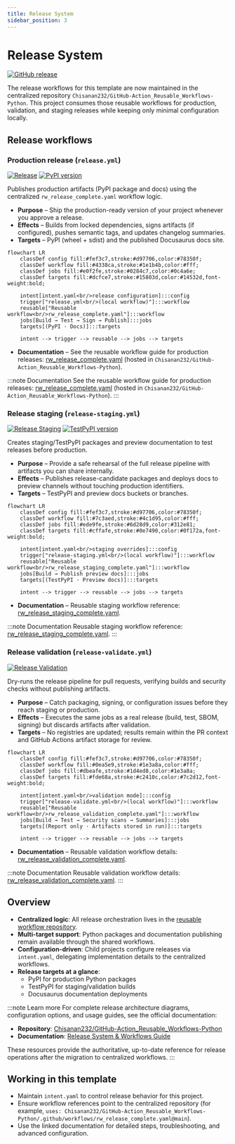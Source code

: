 ```yaml
---
title: Release System
sidebar_position: 3
---
```


# Release System

[![GitHub release](https://img.shields.io/github/v/release/Chisanan232/abstract-backend?display_name=tag&color=24292e&logo=github)](https://github.com/Chisanan232/abstract-backend/releases)

The release workflows for this template are now maintained in the centralized repository `Chisanan232/GitHub-Action_Reusable_Workflows-Python`. This project consumes those reusable workflows for production, validation, and staging releases while keeping only minimal configuration locally.

## Release workflows

### Production release (`release.yml`)
[![Release](https://github.com/Chisanan232/abstract-backend/actions/workflows/release.yml/badge.svg)](https://github.com/Chisanan232/abstract-backend/actions/workflows/release.yml)
[![PyPI version](https://img.shields.io/pypi/v/abstract-backend?label=PyPI&color=306998&logo=pypi)](https://pypi.org/project/abstract-backend/)

Publishes production artifacts (PyPI package and docs) using the centralized `rw_release_complete.yaml` workflow logic.

- **Purpose** – Ship the production-ready version of your project whenever you approve a release.
- **Effects** – Builds from locked dependencies, signs artifacts (if configured), pushes semantic tags, and updates changelog summaries.
- **Targets** – PyPI (wheel + sdist) and the published Docusaurus docs site.

```mermaid
flowchart LR
    classDef config fill:#fef3c7,stroke:#d97706,color:#78350f;
    classDef workflow fill:#4338ca,stroke:#1e1b4b,color:#fff;
    classDef jobs fill:#e0f2fe,stroke:#0284c7,color:#0c4a6e;
    classDef targets fill:#dcfce7,stroke:#15803d,color:#14532d,font-weight:bold;

    intent[intent.yaml<br/>release configuration]:::config
    trigger["release.yml<br/>(local workflow)"]:::workflow
    reusable["Reusable workflow<br/>rw_release_complete.yaml"]:::workflow
    jobs[Build → Test → Sign → Publish]:::jobs
    targets[(PyPI · Docs)]:::targets

    intent --> trigger --> reusable --> jobs --> targets
```
- **Documentation** – See the reusable workflow guide for production releases: [rw_release_complete.yaml](https://chisanan232.github.io/GitHub-Action_Reusable_Workflows-Python/docs/next/workflows/release/rw_release_complete) (hosted in `Chisanan232/GitHub-Action_Reusable_Workflows-Python`).

:::note Documentation
See the reusable workflow guide for production releases: [rw_release_complete.yaml](https://chisanan232.github.io/GitHub-Action_Reusable_Workflows-Python/docs/next/workflows/release/rw_release_complete) (hosted in `Chisanan232/GitHub-Action_Reusable_Workflows-Python`).
:::

### Release staging (`release-staging.yml`)
[![Release Staging](https://github.com/Chisanan232/abstract-backend/actions/workflows/release-staging.yml/badge.svg)](https://github.com/Chisanan232/abstract-backend/actions/workflows/release-staging.yml)
[![TestPyPI version](https://img.shields.io/badge/dynamic/json?label=TestPyPI&color=ff6600&query=%24.info.version&url=https%3A%2F%2Ftest.pypi.org%2Fpypi%2Fabstract-backend%2Fjson&logo=pypi)](https://test.pypi.org/project/abstract-backend/)

Creates staging/TestPyPI packages and preview documentation to test releases before production.

- **Purpose** – Provide a safe rehearsal of the full release pipeline with artifacts you can share internally.
- **Effects** – Publishes release-candidate packages and deploys docs to preview channels without touching production identifiers.
- **Targets** – TestPyPI and preview docs buckets or branches.

```mermaid
flowchart LR
    classDef config fill:#fef3c7,stroke:#d97706,color:#78350f;
    classDef workflow fill:#7c3aed,stroke:#4c1d95,color:#fff;
    classDef jobs fill:#ede9fe,stroke:#6d28d9,color:#312e81;
    classDef targets fill:#cffafe,stroke:#0e7490,color:#0f172a,font-weight:bold;

    intent[intent.yaml<br/>staging overrides]:::config
    trigger["release-staging.yml<br/>(local workflow)"]:::workflow
    reusable["Reusable workflow<br/>rw_release_staging_complete.yaml"]:::workflow
    jobs[Build → Publish preview docs]:::jobs
    targets[(TestPyPI · Preview docs)]:::targets

    intent --> trigger --> reusable --> jobs --> targets
```
- **Documentation** – Reusable staging workflow reference: [rw_release_staging_complete.yaml](https://chisanan232.github.io/GitHub-Action_Reusable_Workflows-Python/docs/next/workflows/release/rw_release_staging_complete).

:::note Documentation
Reusable staging workflow reference: [rw_release_staging_complete.yaml](https://chisanan232.github.io/GitHub-Action_Reusable_Workflows-Python/docs/next/workflows/release/rw_release_staging_complete).
:::

### Release validation (`release-validate.yml`)
[![Release Validation](https://github.com/Chisanan232/abstract-backend/actions/workflows/release-validate.yml/badge.svg)](https://github.com/Chisanan232/abstract-backend/actions/workflows/release-validate.yml)

Dry-runs the release pipeline for pull requests, verifying builds and security checks without publishing artifacts.

- **Purpose** – Catch packaging, signing, or configuration issues before they reach staging or production.
- **Effects** – Executes the same jobs as a real release (build, test, SBOM, signing) but discards artifacts after validation.
- **Targets** – No registries are updated; results remain within the PR context and GitHub Actions artifact storage for review.

```mermaid
flowchart LR
    classDef config fill:#fef3c7,stroke:#d97706,color:#78350f;
    classDef workflow fill:#0ea5e9,stroke:#1e3a8a,color:#fff;
    classDef jobs fill:#dbeafe,stroke:#1d4ed8,color:#1e3a8a;
    classDef targets fill:#fde68a,stroke:#c2410c,color:#7c2d12,font-weight:bold;

    intent[intent.yaml<br/>validation mode]:::config
    trigger["release-validate.yml<br/>(local workflow)"]:::workflow
    reusable["Reusable workflow<br/>rw_release_validation_complete.yaml"]:::workflow
    jobs[Build → Test → Security scans → Summaries]:::jobs
    targets[(Report only · Artifacts stored in run)]:::targets

    intent --> trigger --> reusable --> jobs --> targets
```
- **Documentation** – Reusable validation workflow details: [rw_release_validation_complete.yaml](https://chisanan232.github.io/GitHub-Action_Reusable_Workflows-Python/docs/next/workflows/release/rw_release_validation_complete).

:::note Documentation
Reusable validation workflow details: [rw_release_validation_complete.yaml](https://chisanan232.github.io/GitHub-Action_Reusable_Workflows-Python/docs/next/workflows/release/rw_release_validation_complete).
:::

## Overview

- **Centralized logic**: All release orchestration lives in the [reusable workflow repository](https://github.com/Chisanan232/GitHub-Action_Reusable_Workflows-Python).
- **Multi-target support**: Python packages and documentation publishing remain available through the shared workflows.
- **Configuration-driven**: Child projects configure releases via `intent.yaml`, delegating implementation details to the centralized workflows.
- **Release targets at a glance**:
  - PyPI for production Python packages
  - TestPyPI for staging/validation builds
  - Docusaurus documentation deployments

:::note Learn more
For complete release architecture diagrams, configuration options, and usage guides, see the official documentation:

- **Repository**: [Chisanan232/GitHub-Action_Reusable_Workflows-Python](https://github.com/Chisanan232/GitHub-Action_Reusable_Workflows-Python)
- **Documentation**: [Release System & Workflows Guide](https://chisanan232.github.io/GitHub-Action_Reusable_Workflows-Python/docs/next/introduction)

These resources provide the authoritative, up-to-date reference for release operations after the migration to centralized workflows.
:::

## Working in this template

- Maintain `intent.yaml` to control release behavior for this project.
- Ensure workflow references point to the centralized repository (for example, `uses: Chisanan232/GitHub-Action_Reusable_Workflows-Python/.github/workflows/rw_release_complete.yaml@main`).
- Use the linked documentation for detailed steps, troubleshooting, and advanced configuration.
